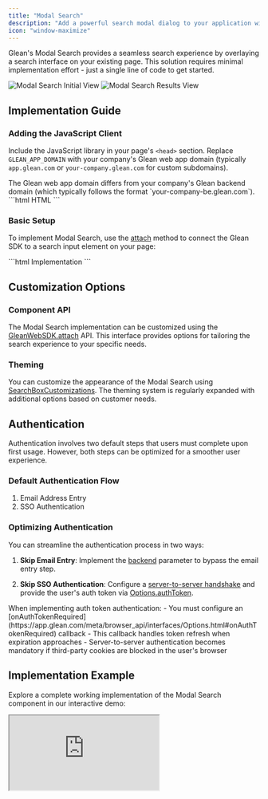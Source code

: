 ```yaml
---
title: "Modal Search"
description: "Add a powerful search modal dialog to your application with minimal code integration"
icon: "window-maximize"
---
```


Glean's Modal Search provides a seamless search experience by overlaying a search interface on your existing page. This solution requires minimal implementation effort - just a single line of code to get started.

<Frame>
  <img src="../../../images/browser-api/introduction/nsr-1.png" alt="Modal Search Initial View" />
</Frame>

<Frame>
  <img src="../../../images/browser-api/introduction/nsr-2.png" alt="Modal Search Results View" />
</Frame>

## Implementation Guide

### Adding the JavaScript Client

Include the JavaScript library in your page's `<head>` section. Replace `GLEAN_APP_DOMAIN` with your company's Glean web app domain (typically `app.glean.com` or `your-company.glean.com` for custom subdomains).

<Info>
  The Glean web app domain differs from your company's Glean backend domain (which typically follows the format `your-company-be.glean.com`).
</Info>

<CodeGroup>
```html HTML
<script defer src="https://{GLEAN_APP_DOMAIN}/embedded-search-latest.min.js"></script>
```
</CodeGroup>

### Basic Setup

To implement Modal Search, use the [attach]({{process.env.JS_API_TYPEDOCS_URL}}/interfaces/GleanWebSDK.html#attach) method to connect the Glean SDK to a search input element on your page:

<CodeGroup>
```html Implementation
<script>
  addEventListener('DOMContentLoaded', () => {
    GleanWebSDK.attach(document.getElementById('search-box'))
  })
</script>
```
</CodeGroup>

## Customization Options

### Component API

The Modal Search implementation can be customized using the [GleanWebSDK.attach]({{process.env.JS_API_TYPEDOCS_URL}}/interfaces/GleanWebSDK.html#attach) API. This interface provides options for tailoring the search experience to your specific needs.

### Theming

You can customize the appearance of the Modal Search using [SearchBoxCustomizations]({{process.env.JS_API_TYPEDOCS_URL}}/interfaces/SearchBoxCustomizations.html). The theming system is regularly expanded with additional options based on customer needs.

## Authentication

<Note>
  Authentication involves two default steps that users must complete upon first usage. However, both steps can be optimized for a smoother user experience.
</Note>

### Default Authentication Flow
1. Email Address Entry
2. SSO Authentication

### Optimizing Authentication

You can streamline the authentication process in two ways:

1. **Skip Email Entry**: Implement the [backend](https://app.glean.com/meta/browser_api/interfaces/SearchOptions.html#backend) parameter to bypass the email entry step.

2. **Skip SSO Authentication**: Configure a [server-to-server handshake](https://docs.google.com/document/d/12q1oQWwhkLQyIHXKE7OF6XtvJZ5av50Wd_NKUbRh5u4/edit) and provide the user's auth token via [Options.authToken](https://app.glean.com/meta/browser_api/interfaces/Options.html#authToken).

<Warning>
  When implementing auth token authentication:
  - You must configure an [onAuthTokenRequired](https://app.glean.com/meta/browser_api/interfaces/Options.html#onAuthTokenRequired) callback
  - This callback handles token refresh when expiration approaches
  - Server-to-server authentication becomes mandatory if third-party cookies are blocked in the user's browser
</Warning>

## Implementation Example

Explore a complete working implementation of the Modal Search component in our interactive demo:

<Frame>
  <iframe 
    src="https://codepen.io/GleanWork/embed/VwWJOjZ?default-tab=js%2Cresult&editable=true"
    style={{width: '100%', height: '500px'}}
    title="Modal Search | Glean"
  />
</Frame>